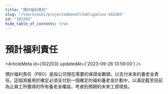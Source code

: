 ```yaml
---
title: "預計福利責任"
slug: "/learn/wiki/projectedbenefitobligation-102203"
id: "102203"
hide_table_of_contents: true
---
```



# 預計福利責任

<ArticleMeta id={102203} updatedAt={'2023-09-26 13:59:00'} />
<div className='border-solid border-b border-t-0 my-4 border-[var(--ifm-color-gray-300)]' />

預計福利責任（PBO）是指公司現在需要的保證金數額，以支付未來的養老金責任。這個測量用於確定必須支付到一個確定的福利養老金計劃中，以滿足截至目前為止員工所獲得的所有養老金權益，考慮到預期的未來工資增長。
